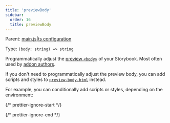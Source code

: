 ```yaml
---
title: 'previewBody'
sidebar:
  order: 16
  title: previewBody
---
```


Parent: [main.js|ts configuration](./main-config.mdx)

Type: `(body: string) => string`

Programmatically adjust the [preview `<body>`](../configure/story-rendering.mdx#adding-to-body) of your Storybook. Most often used by [addon authors](../addons/writing-presets.mdx#ui-configuration).

<Callout variant="info" icon="💡">

  If you don't need to programmatically adjust the preview body, you can add scripts and styles to [`preview-body.html`](../configure/story-rendering.mdx#adding-to-body) instead.
  
</Callout>

For example, you can conditionally add scripts or styles, depending on the environment:

{/* prettier-ignore-start */}

<CodeSnippets path="main-config-preview-body.md" />

{/* prettier-ignore-end */}
